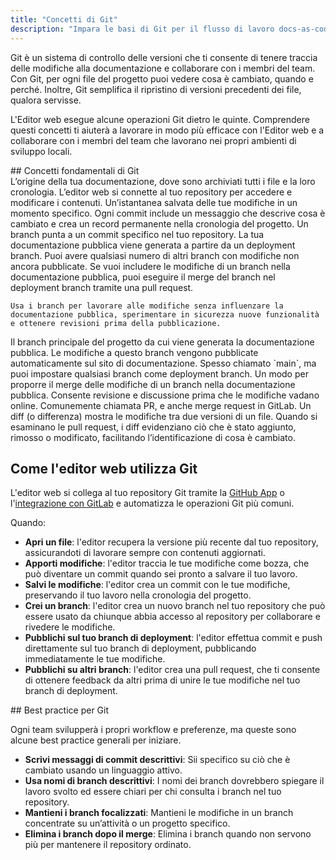 ```yaml
---
title: "Concetti di Git"
description: "Impara le basi di Git per il flusso di lavoro docs-as-code"
---
```


Git è un sistema di controllo delle versioni che ti consente di tenere traccia delle modifiche alla documentazione e collaborare con i membri del team. Con Git, per ogni file del progetto puoi vedere cosa è cambiato, quando e perché. Inoltre, Git semplifica il ripristino di versioni precedenti dei file, qualora servisse.

L&#39;Editor web esegue alcune operazioni Git dietro le quinte. Comprendere questi concetti ti aiuterà a lavorare in modo più efficace con l&#39;Editor web e a collaborare con i membri del team che lavorano nei propri ambienti di sviluppo locali.

<div id="core-git-concepts">
  ## Concetti fondamentali di Git
</div>

<AccordionGroup>
  <Accordion title="Repository">
    L’origine della tua documentazione, dove sono archiviati tutti i file e la loro cronologia. L’editor web si connette al tuo repository per accedere e modificare i contenuti.
  </Accordion>

  <Accordion title="Commit">
    Un’istantanea salvata delle tue modifiche in un momento specifico. Ogni commit include un messaggio che descrive cosa è cambiato e crea un record permanente nella cronologia del progetto.
  </Accordion>

  <Accordion title="Branch">
    Un branch punta a un commit specifico nel tuo repository. La tua documentazione pubblica viene generata a partire da un deployment branch. Puoi avere qualsiasi numero di altri branch con modifiche non ancora pubblicate. Se vuoi includere le modifiche di un branch nella documentazione pubblica, puoi eseguire il merge del branch nel deployment branch tramite una pull request.

    Usa i branch per lavorare alle modifiche senza influenzare la documentazione pubblica, sperimentare in sicurezza nuove funzionalità e ottenere revisioni prima della pubblicazione.
  </Accordion>

  <Accordion title="Deployment branch">
    Il branch principale del progetto da cui viene generata la documentazione pubblica. Le modifiche a questo branch vengono pubblicate automaticamente sul sito di documentazione. Spesso chiamato `main`, ma puoi impostare qualsiasi branch come deployment branch.
  </Accordion>

  <Accordion title="Pull request">
    Un modo per proporre il merge delle modifiche di un branch nella documentazione pubblica. Consente revisione e discussione prima che le modifiche vadano online. Comunemente chiamata PR, e anche merge request in GitLab.
  </Accordion>

  <Accordion title="Diff">
    Un diff (o differenza) mostra le modifiche tra due versioni di un file. Quando si esaminano le pull request, i diff evidenziano ciò che è stato aggiunto, rimosso o modificato, facilitando l’identificazione di cosa è cambiato.
  </Accordion>
</AccordionGroup>

## Come l&#39;editor web utilizza Git

L&#39;editor web si collega al tuo repository Git tramite la [GitHub App](/it/deploy/github) o l&#39;[integrazione con GitLab](/it/deploy/gitlab) e automatizza le operazioni Git più comuni.

Quando:

* **Apri un file**: l&#39;editor recupera la versione più recente dal tuo repository, assicurandoti di lavorare sempre con contenuti aggiornati.
* **Apporti modifiche**: l&#39;editor traccia le tue modifiche come bozza, che può diventare un commit quando sei pronto a salvare il tuo lavoro.
* **Salvi le modifiche**: l&#39;editor crea un commit con le tue modifiche, preservando il tuo lavoro nella cronologia del progetto.
* **Crei un branch**: l&#39;editor crea un nuovo branch nel tuo repository che può essere usato da chiunque abbia accesso al repository per collaborare e rivedere le modifiche.
* **Pubblichi sul tuo branch di deployment**: l&#39;editor effettua commit e push direttamente sul tuo branch di deployment, pubblicando immediatamente le tue modifiche.
* **Pubblichi su altri branch**: l&#39;editor crea una pull request, che ti consente di ottenere feedback da altri prima di unire le tue modifiche nel tuo branch di deployment.

<div id="git-best-practices">
  ## Best practice per Git
</div>

Ogni team svilupperà i propri workflow e preferenze, ma queste sono alcune best practice generali per iniziare.

* **Scrivi messaggi di commit descrittivi**: Sii specifico su ciò che è cambiato usando un linguaggio attivo.
* **Usa nomi di branch descrittivi**: I nomi dei branch dovrebbero spiegare il lavoro svolto ed essere chiari per chi consulta i branch nel tuo repository.
* **Mantieni i branch focalizzati**: Mantieni le modifiche in un branch concentrate su un’attività o un progetto specifico.
* **Elimina i branch dopo il merge**: Elimina i branch quando non servono più per mantenere il repository ordinato.